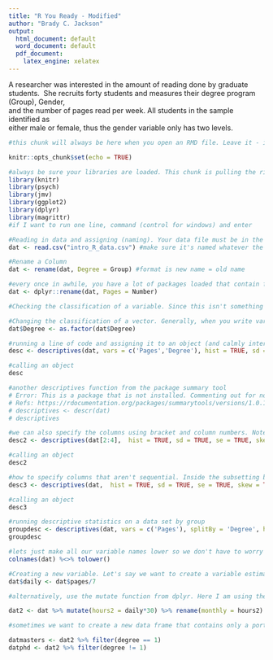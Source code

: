 ---
title: "R You Ready - Modified"
author: "Brady C. Jackson"
output:
  html_document: default
  word_document: default
  pdf_document: 
    latex_engine: xelatex
---

A researcher was interested in the amount of reading done by graduate students.\ 
She recruits forty students and measures their degree program (Group), Gender, \
and the number of pages read per week. All students in the sample identified as \
either male or female, thus the gender variable only has two levels.

```{r setup, include=FALSE}
#this chunk will always be here when you open an RMD file. Leave it - it allows you to knit the document effectively

knitr::opts_chunk$set(echo = TRUE)
```

```{r}
#always be sure your libraries are loaded. This chunk is pulling the right packages out of my library. FYI that you will need to periodically update packages, as well as R Studio AND R. 
library(knitr)
library(psych)
library(jmv)
library(ggplot2)
library(dplyr)
library(magrittr)
#if I want to run one line, command (control for windows) and enter
```

```{r, echo = FALSE}
#Reading in data and assigning (naming). Your data file must be in the same folder as your script in order to use this simple code. 
dat <- read.csv("intro_R_data.csv") #make sure it's named whatever the file is named and don't forget to add the .csv at the end
```

```{r}
#Rename a Column
dat <- rename(dat, Degree = Group) #format is new name = old name

#every once in awhile, you have a lot of packages loaded that contain functions with the same name. To specify which package you want R to pull from, just put the name of the package in front of the function with a double colon
dat <- dplyr::rename(dat, Pages = Number)

```

```{r}
#Checking the classification of a variable. Since this isn't something you need to do every time, you can just run class(dat$Gender) in your console. Alternatively, you can take a quick look at the features of your variable using the glimpse function from the dplyr package. 

#Changing the classification of a vector. Generally, when you write variables, it needs to be in the format dataframe$variablename. If we wanted to change this back to a number, we'd use the function as.numeric
dat$Degree <- as.factor(dat$Degree)
```

```{r}
#running a line of code and assigning it to an object (and calmly interpreting an error)
desc <- descriptives(dat, vars = c('Pages','Degree'), hist = TRUE, sd = TRUE, se = TRUE, freq = TRUE, skew = TRUE, kurt = TRUE)

#calling an object
desc

#another descriptives function from the package summary tool
# Error: This is a package that is not installed. Commenting out for now.
# Refs: https://rdocumentation.org/packages/summarytools/versions/1.0.1/topics/descr
# descriptives <- descr(dat)
# descriptives
```

```{r}
#we can also specify the columns using bracket and column numbers. Note I added the argument freq = TRUE so I can see the frequency of gender since the mean and SD are useless information for categorical variables
desc2 <- descriptives(dat[2:4],  hist = TRUE, sd = TRUE, se = TRUE, skew = TRUE, kurt = TRUE, freq = TRUE)

#calling an object
desc2

```

```{r}
#how to specify columns that aren't sequential. Inside the subsetting bracket, you need to put a c for column, and then the numbers of your columns separated by a comma. If you have some in range and some single, you can combine this dataframe[c(X,X,X:X)]
desc3 <- descriptives(dat,  hist = TRUE, sd = TRUE, se = TRUE, skew = TRUE, kurt = TRUE, freq = TRUE)

#calling an object
desc3
```

```{r}
#running descriptive statistics on a data set by group 
groupdesc <- descriptives(dat, vars = c('Pages'), splitBy = 'Degree', hist = TRUE, sd = TRUE, se = TRUE, skew = TRUE, kurt = TRUE)
groupdesc

#lets just make all our variable names lower so we don't have to worry about capital letters. Here we can practice using the pipe function from magrittr, which means AND THEN
colnames(dat) %<>% tolower()
```

```{r}
#Creating a new variable. Let's say we want to create a variable estimating the number of pages per day. 
dat$daily <- dat$pages/7

#alternatively, use the mutate function from dplyr. Here I am using the pipe function again to run more than one thing at a time. This code says take the data set dat AND THEN create a new variable called hours2 which is the number of pages in a day multiplied by 30 AND then rename it monthly

dat2 <- dat %>% mutate(hours2 = daily*30) %>% rename(monthly = hours2)
```

```{r}
#sometimes we want to create a new data frame that contains only a portion of our original frame. There are a LOT of ways to do this, but regardless, it's called subsetting. Here we're going to use my favorite way, which is filtering the data using dplyr again. Another go at calmly interpreting an error :) 

datmasters <- dat2 %>% filter(degree == 1)
datphd <- dat2 %>% filter(degree != 1)
```
